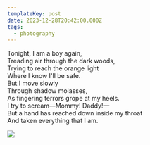 ```yaml
---
templateKey: post
date: 2023-12-28T20:42:00.000Z
tags:
  - photography
---
```

Tonight, I am a boy again,<br/>
Treading air through the dark woods,<br/>
Trying to reach the orange light<br/>
Where I know I'll be safe.<br/>
But I move slowly<br/>
Through shadow molasses,<br/>
As fingering terrors grope at my heels.<br/>
I try to scream—Mommy! Daddy!—<br/>
But a hand has reached down inside my throat<br/>
And taken everything that I am.

![](../../assets/photos/20231228-IMG_8632.jpg)